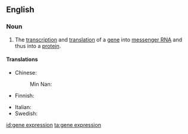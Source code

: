 ==English==
{{wikipedia}}

===Noun===
{{en-noun|head=[[gene]] [[expression]]}}

# {{lb|en|genetics}} The [[transcription]] and [[translation]] of a [[gene]] into [[messenger RNA]] and thus into a [[protein]].

====Translations====
{{trans-top|transcription and translation of a gene into messenger RNA}}
* Chinese:
*: Min Nan: {{t|nan|遺傳子表達|tr=ûi-thoân-chú piáu-ta̍t|sc=Hani}}
* Finnish: {{t|fi|geeniekspressio}}
{{trans-mid}}
* Italian: {{t|it|espressione genica|f}}
* Swedish: {{t+|sv|genuttryck}}
{{trans-bottom}}

[[id:gene expression]]
[[ta:gene expression]]